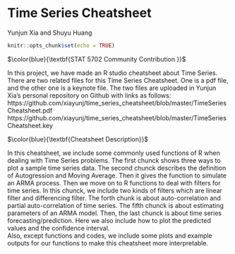 # Time Series Cheatsheet 

Yunjun Xia and Shuyu Huang

```r
knitr::opts_chunk$set(echo = TRUE)
```
  
    
$\color{blue}{\textbf{STAT 5702 Community Contribution }}$   
    
      
In this project, we have made an R studio cheatsheet about Time Series.  
There are two related files for this Time Series Cheatsheet. One is a pdf file, and the other one is a keynote file. The two files are uploaded in Yunjun Xia's personal repository on Github with links as follows:
https://github.com/xiayunj/time_series_cheatsheet/blob/master/TimeSeriesCheatsheet.pdf
https://github.com/xiayunj/time_series_cheatsheet/blob/master/TimeSeriesCheatsheet.key

$\color{blue}{\textbf{Cheatsheet Description}}$   
     
In this cheatsheet, we include some commonly used functions of R when dealing with Time Series problems. The first chunck shows three ways to plot a sample time series data. The second chunck describes the definition of Autogression and Moving Average. Then it gives the function to simulate an ARMA process. Then we move on to R functions to deal with filters for time series. In this chunck, we include two kinds of filters which are linear filter and differencing filter. The forth chunk is about auto-correlation and partial auto-correlation of time series. The fifth chunck is about estimating parameters of an ARMA model. Then, the last chunck is about time series forecasting/prediction. Here we also include how to plot the predicted values and the confidence interval.  
Also, except functions and codes, we include some plots and example outputs for our functions to make this cheatsheet more interpretable.  
